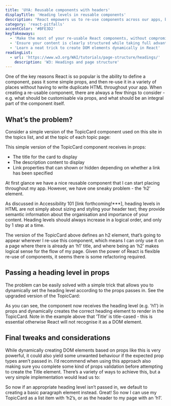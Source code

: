```yaml
---
title: 'UYA: Reusable components with headers'
displayTitle: 'Heading levels in reusable components'
description: "React empowers us to re-use components across our apps, but it's important to consider how component re-use could affect accessibility. This topic demonstrates an easy way to build flexible components that don't compromise heading level structure."
category: 'react-pitfalls'
accentColor: '#BFE3D2'
keyTakeaways:
  - 'Make the most of your re-usable React components, without compromising accessibility'
  - 'Ensure your content is clearly structured while taking full advantage of re-usable React compoonents'
  - 'Learn a neat trick to create DOM elements dynamically in React'
readingList:
  - url: 'https://www.w3.org/WAI/tutorials/page-structure/headings/'
    description: 'W3: Headings and page structure'
---
```


One of the key reasons React is so popular is the ability to define a component, pass it some simple props, and then re-use it in a variety of places without having to write duplicate HTML throughout your app. When creating a re-usable component, there are always a few things to consider - e.g. what should be customisable via props, and what should be an integral part of the component itself.

## What’s the problem?

Consider a simple version of the TopicCard component used on this site in the topics list, and at the topic of each topic page:

<Gist url="https://gist.github.com/aitchiss/85de272b6e984f2d9986fd305ab8ec4b" />

This simple version of the TopicCard component receives in props:

- The title for the card to display
- The description content to display
- Link properties that can shown or hidden depending on whether a link has been specified

At first glance we have a nice reusable component that I can start placing throughout my app. However, we have one sneaky problem - the ‘h2’ element.

As discussed in Accessibility 101 [link forthcoming!***], heading levels in HTML are not simply about sizing and styling your header text; they provide semantic information about the organisation and importance of your content. Heading levels should always increase in a logical order, and only by 1 step at a time.

The version of the TopicCard above defines an h2 element, that’s going to appear wherever I re-use this component, which means I can only use it on a page where there is already an ‘h1’ title, and where being an ‘h2’ makes logical sense for the flow of my page. Given the power of React is flexible re-use of components, it seems there is some refactoring required.

## Passing a heading level in props

The problem can be easily solved with a simple trick that allows you to dynamically set the heading level according to the props passes in. See the upgraded version of the TopicCard:

<Gist url="https://gist.github.com/aitchiss/cdb5091a55af0cd0090bf746088b7f41" />

As you can see, the component now receives the heading level (e.g. 'h1') in props and dynamically creates the correct heading element to render in the TopicCard. Note in the example above that ’Title’ is title-cased - this is essential otherwise React will not recognise it as a DOM element.

## Final tweaks and considerations

While dynamically creating DOM elements based on props like this is very powerful, it could also yield some unwanted behaviour if the expected prop types aren’t passed in. I’d recommend when using this approach also making sure you complete some kind of props validation before attempting to create the Title element. There’s a variety of ways to achieve this, but a very simple implementation would lead us to:

<Gist url="https://gist.github.com/aitchiss/6bb5fc90523d6ca299155eb95b12afef" />

So now if an appropriate heading level isn’t passed in, we default to creating a basic paragraph element instead. Great! So now I can use my TopicCard as a list item with ‘h2’s, or as the header to my page with an ‘h1’.
